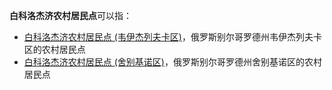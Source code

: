 '''白科洛杰济农村居民点'''可以指：
* [[白科洛杰济农村居民点_(韦伊杰列夫卡区)|白科洛杰济农村居民点 (韦伊杰列夫卡区)]]，俄罗斯别尔哥罗德州韦伊杰列夫卡区的农村居民点
* [[白科洛杰济农村居民点_(舍别基诺区)|白科洛杰济农村居民点 (舍别基诺区)]]，俄罗斯别尔哥罗德州舍别基诺区的农村居民点

{{disambig|cat=俄语译名消歧义}}